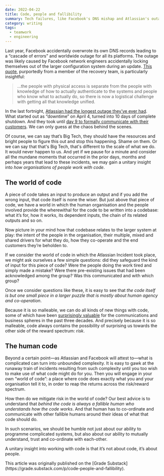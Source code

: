 ```yaml
---
date: 2022-04-22
title: Code, people and fallibility
summary: Tech failures, like Facebook's DNS mishap and Atlassian's outage, highlight a key insight — it's not just about the code, but the humans behind it. These incidents underscore the importance of communication and collaboration in technology, reminding us that at the core of every technical glitch is a human error waiting to be understood and addressed.
category: writing
tags:
  - teamwork
  - engineering
---
```


Last year, Facebook accidentally overwrote its own DNS records leading to a “cascade of errors” and worldwide outage for all its platforms. The outage was likely caused by Facebook network engineers accidentally locking themselves out of the larger configuration system during an update. [This quote](https://news.ycombinator.com/item?id=28749244), purportedly from a member of the recovery team, is particularly insightful:

> …the people with physical access is separate from the people with knowledge of how to actually authenticate to the systems and people who know what to actually do, so there is now a logistical challenge with getting all that knowledge unified.

In the last fortnight, [Atlassian had the longest outage they’ve ever had](https://newsletter.pragmaticengineer.com/p/scoop-atlassian?s=r). What started out as “downtime” on April 4, turned into 10 days of complete shutdown. And they took until [day 9 to formally communicate with their customers](https://twitter.com/SriViswan/status/1514072080181956608?s=20&t=VcElOD_KVnRCdgNOLeB5Ig). We can only guess at the chaos behind the scenes.

Of course, we can say that’s Big Tech, they should have the resources and bright people to figure this out and stop this happening. Shame on them. Or we can say that that's Big Tech, that's different to the scale of what we do. It would never happen to us. And yet if we pause for a minute and consider all the mundane moments that occurred in the prior days, months and perhaps years that lead to these incidents, we may gain a unitary insight into _how organisations of people work with code_.

## The world of code

A piece of code takes an input to produce an output and if you add the wrong input, that code itself is none the wiser. But just above that piece of code, we have a world in which the human organisation and the people involved provide the wherewithal for the code to be written into a codebase: what it’s for, how it works, its dependent inputs, the chain of its related outputs and so on.

Now picture in your mind how that codebase relates to the larger system at play: the intent of the people in the organisation, their multiple, mixed and shared drivers for what they do, how they co-operate and the end customers they’re beholden to.

If we consider the world of code in which the Atlassian Incident took place, we might ask ourselves a few simple questions: did they safeguard the kind of input for this piece of code? Were the people doing the work tired and simply made a mistake? Were there pre-existing issues that had been acknowledged among the group? Was this communicated and with which group?

Once we consider questions like these, it is easy to see that _the code itself is but one small piece in a larger puzzle that is mostly about human agency and co-operation_.

Because it is so malleable, we can do all kinds of new things with code, some of which have been [surprisingly valuable](http://web.archive.org/web/19980610100009/www.redherring.com/mag/issue55/economics.html) for the communications and business spheres in the past three decades. And precisely because it is so malleable, code always contains the possibility of surprising us towards the other side of the reward spectrum: _risk_.

## The human code

Beyond a certain point—as Atlassian and Facebook will attest to—what is complicated can turn into unbounded complexity. It is easy to gawk at the runaway train of incidents resulting from such complexity until you too wish to make use of what code might do for you. Then you will engage in your own “world of code”: a place where code does exactly what you and your organisation tell it to, in order to reap the returns across the risk/reward spectrum.

How then do we mitigate risk in the world of code? Our best advice is to understand that _behind the code is always a fallible human who understands how the code works_. And that human has to co-ordinate and communicate with other fallible humans around their ideas of what that code should do.

In such scenarios, we should be humble not just about our ability to programme complicated systems, but also about our ability to mutually understand, trust and co-ordinate with each-other.

A unitary insight into working with code is that it’s not about code, it’s about people.

<Note>
  This article was originally published on the [Grade
  Substack](https://grade.substack.com/p/code-people-and-fallibility).
</Note>
